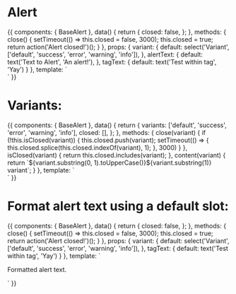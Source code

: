 
<Meta title="Components|Alert" component={BaseAlert} />

# Alert

<Props of={BaseAlert} />

<Preview>
  <Story name="Default">
    {{
      components: {
        BaseAlert
      },
      data() {
        return {
          closed: false,
        };
      },
      methods: {
        close() {
          setTimeout(() => this.closed = false, 3000);
          this.closed = true;
          return action('Alert closed!')();
        }
      },
      props: {
        variant: {
          default: select('Variant', ['default', 'success', 'error', 'warning', 'info']),
        },
        alertText: {
          default: text('Text to Alert', 'An alert!'),
        },
        tagText: {
          default: text('Test within tag', 'Yay')
        }
      },
      template: `
        <div class="mx-auto max-w-lg pt-6">
          <BaseAlert
            v-if="!closed"
            :variant="variant"
            @close-alert="close()"
            :alertText="alertText"
            :tagText="tagText"
          />
        </div>`
    }}
  </Story>
</Preview>

# Variants:

<Preview>
  <Story name="Variants">
    {{
      components: {
        BaseAlert
      },
      data() {
        return {
          variants: ['default', 'success', 'error', 'warning', 'info'],
          closed: [],
        };
      },
      methods: {
        close(variant) {
          if (!this.isClosed(variant)) {
            this.closed.push(variant);
            setTimeout(() => {
              this.closed.splice(this.closed.indexOf(variant), 1);
            }, 3000)
          }
        },
        isClosed(variant) {
          return this.closed.includes(variant);
        },
        content(variant) {
          return `${variant.substring(0, 1).toUpperCase()}${variant.substring(1)} variant`;
        }
      },
      template: `
        <div class="mx-auto max-w-lg">
          <BaseAlert
            v-for="variant in variants"
            v-if="!isClosed(variant)"
            class="mb-2"
            :variant="variant"
            @close-alert="close(variant)"
            :alertText="content(variant)"
            :tagText="variant"
          />
        </div>`
    }}
  </Story>
</Preview>

# Format alert text using a default slot:

<Preview>
  <Story name="Formatted alert text">
    {{
      components: {
        BaseAlert
      },
      data() {
        return {
          closed: false,
        };
      },
      methods: {
        close() {
          setTimeout(() => this.closed = false, 3000);
          this.closed = true;
          return action('Alert closed!')();
        }
      },
      props: {
        variant: {
          default: select('Variant', ['default', 'success', 'error', 'warning', 'info']),
        },
        tagText: {
          default: text('Test within tag', 'Yay')
        }
      },
      template: `
        <div class="mx-auto max-w-lg pt-6">
          <BaseAlert
            v-if="!closed"
            :variant="variant"
            @close-alert="close()"
            :tagText="tagText"
          >
            <p class="font-bold text-red-200 text-xs italic">
              Formatted alert text.
            </p>
          </BaseAlert>
        </div>`
    }}
  </Story>
</Preview>
